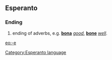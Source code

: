 ==Esperanto==
===Ending===
# ending of adverbs, e.g. '''[[bona]]''' ''[[good]]'', '''[[bone]]''' ''[[well]]''.

[[eo:-e]]
[[Category:Esperanto language]]
{{Universala Vortaro}}